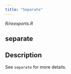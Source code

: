 ```yaml
---
title: "Separate"
---
```


*R/reexports.R*

## separate

## Description
See `separate` for more details. 










